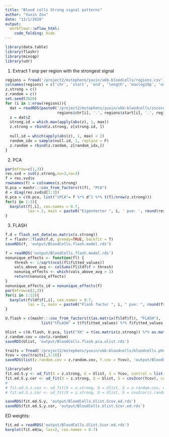 ```yaml
---
title: "Blood cells Strong signal patterns"
author: "Yuxin Zou"
date: "12/1/2020"
output: 
  workflowr::wflow_html:
    code_folding: hide
---
```


```r
library(data.table)
library(flashr)
library(mixsqp)
library(udr)
```

1. Extract 1 snp per region with the strongest signal
```r
regions = fread('/project2/mstephens/yuxin/ukb-bloodcells/regions.csv')
colnames(regions) = c('chr', 'start', 'end', 'length', 'maxlog10p', 'numsnps')
z.strong = c()
z.random = c()
set.seed(2020)
for (i in 1:nrow(regions)){
  dat = readRDS(paste0('/project2/mstephens/yuxin/ukb-bloodcells/zscores/bloodcells_chr',
                       regions$chr[i], '.', regions$start[i], '.', regions$end[i],'.z.rds'))
  z = dat$Z
  strong.id = which.max(apply(abs(z), 1, max))
  z.strong = rbind(z.strong, z[strong.id, ])
  
  null.id = which(apply(abs(z), 1, max) < 2)
  random_idx = sample(null.id, 1, replace = F)
  z.random = rbind(z.random, z[random_idx,])
}
```

2. PCA
```r
par(mfrow=c(1,3))
res.svd = svd(z.strong,nv=3,nu=3)
f = res.svd$v
rownames(f) = colnames(z.strong)
U.pca = mashr:::cov_from_factors(t(f), "PCA")
d = diag(res.svd$d[1:3])
U.pca = c(U.pca, list("tPCA"= f %*% d^2 %*% t(f)/nrow(z.strong)))
for(i in 1:3){
  barplot(f[,i], cex.names = 0.7,
          las = 2, main = paste0("EigenVector ", i, ' pve: ', round(res.svd$d[i]^2/sum(res.svd$d^2), 3)))
}
```

3. FLASH
```r
f.d = flash_set_data(as.matrix(z.strong))
f = flashr::flash(f.d, greedy=TRUE, backfit = T)
saveRDS(f, 'output/BloodCells.flash.model.rds')
```

```r
f = readRDS('output/BloodCells.flash.model.rds')
nonunique_effects <- function(fl) {
    thresh <- 1/sqrt(ncol(fl$fitted_values))
    vals_above_avg <- colSums(fl$ldf$f > thresh)
    nonuniq_effects <- which(vals_above_avg > 1)
    return(nonuniq_effects)
}
nonunique_effects_id = nonunique_effects(f)
par(mfrow=c(2,3))
for(i in 1:13){
  barplot(f$ldf$f[,i], cex.names = 0.7,
          las = 2, main = paste0("Flash factor ", i, " pve: ", round(f$pve[i], 2)))
}
```

```r
U.flash = c(mashr:::cov_from_factors(t(as.matrix(f$ldf$f)), "FLASH"),
                list("tFLASH" = t(f$fitted_values) %*% f$fitted_values / nrow(f$fitted_values)))

Ulist = c(U.flash, U.pca, list("XX" = t(as.matrix(z.strong)) %*% as.matrix(z.strong) / nrow(z.strong)))
z.random.cov = cov(z.random)
saveRDS(Ulist, 'output/BloodCells.flash.pca.ulist.rds')

traits = fread('/project2/mstephens/yuxin/ukb-bloodcells/bloodcells.pheno.resid.txt')
Ycov = cov(traits[,3:18])
saveRDS(list(z.random.cov = z.random.cov, Y.cov = Ycov), 'output/BloodCells.cov.rds')
```

```r
library(udr)
fit.ed.S.y <- ud_fit(X = z.strong, U = Ulist, S = Ycov, control = list(update.U = "ed", maxiter=5000), verbose=FALSE)
fit.ed.S.y.cor <- ud_fit(X = z.strong, U = Ulist, S = cov2cor(Ycov), control = list(update.U = "ed", maxiter=5000), verbose=FALSE)
# 
# fit.ed.S.z.cov <- ud_fit(X = z.strong, U = Ulist, S = z.random.cov, control = list(update.U = "ed", maxiter=5000), verbose=FALSE)
# fit.ed.S.z.cor <- ud_fit(X = z.strong, U = Ulist, S = cov2cor(z.random.cov), control = list(update.U = "ed", maxiter=5000), verbose=FALSE)

saveRDS(fit.ed.S.y, 'output/BloodCells.Ulist.Scov.ed.rds')
saveRDS(fit.ed.S.y.cor, 'output/BloodCells.Ulist.Scor.ed.rds')
```

ED weights:
```r
fit.ed = readRDS('output/BloodCells.Ulist.Scor.ed.rds')
barplot(fit.ed$w, las=2, cex.names = 0.7)
```


